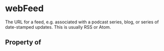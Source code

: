 # webFeed

The URL for a feed, e.g. associated with a podcast series, blog, or series of date-stamped updates. This is usually RSS or Atom.

## Property of



